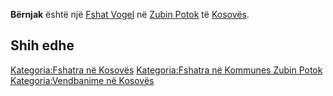 {{Fshat në Kosovës
 | Emri                = Bërnjak
| sqi_N_name = Bërnjak
| sqi_N_FULL_NAME_RO = Bërnjak
| sqi_N_FULL_NAME_ND_RO = Bernjak
| sqi_N_SORT_NAME_RG = BERNJAK
| sqi_N_FULL_NAME_RG = Bërnjak
| sqi_N_FULL_NAME_ND_RG = Bernjak
| sqi_V_name = Bëmjak
| sqi_V_FULL_NAME_RO = Bëmjak
| sqi_V_FULL_NAME_ND_RO = Bemjak
| sqi_V_SORT_NAME_RG = BEMJAK
| sqi_V_FULL_NAME_RG = Bëmjak
| sqi_V_FULL_NAME_ND_RG = Bemjak
| srp_N_name = Brnjak
| srp_N_FULL_NAME_RO = Brnjak
| srp_N_FULL_NAME_ND_RO = Brnjak
| srp_N_SORT_NAME_RG = BRNJAK
| srp_N_FULL_NAME_RG = Brnjak
| srp_N_FULL_NAME_ND_RG = Brnjak
| srp_NS_name = Брњак
| srp_NS_FULL_NAME_RO = Брњак
| srp_NS_FULL_NAME_ND_RO = Брњак
| srp_NS_SORT_NAME_RG = БРЊАК
| srp_NS_FULL_NAME_RG = Брњак
| srp_NS_FULL_NAME_ND_RG = Брњак

 | Emri (Rasa dhanore) = 
 | Figura              = 
 | Shteti              = Kosovo
 | Komuna              = Zubin Potok
 | Kodi postar         = 
 | Sipërfaqja          = 

 | Popullsia           = 

 | Regj. i popullsisë  = 
 | Dend. e popullsisë  = 
 | Faqja zyrtare       = 
 <!--- Koordinatat ----> 
 | Gjerësia            = 42.929444
 | Gjatësia            = 20.565833
 | Lartësia            = 
}}
'''Bërnjak''' është një [[Fshat Vogel]] në [[Zubin Potok]] të [[Kosovës]].

<!-- == Gjeografia == -->
<!-- == Historia == -->
<!-- == Demografia == -->
== Shih edhe ==
{{Komuna Zubin Potok}}
{{Kosovo-Administrata-Cung}}

[[Kategoria:Fshatra në Kosovës]]
[[Kategoria:Fshatra në Kommunes Zubin Potok]]
[[Kategoria:Vendbanime në Kosovës]]